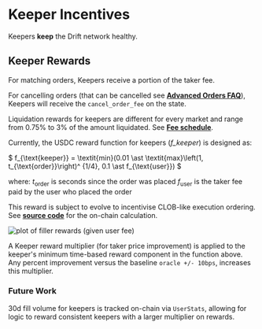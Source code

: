 # Keeper Incentives

Keepers **keep** the Drift network healthy.

## Keeper Rewards

For matching orders, Keepers receive a portion of the taker fee.

For cancelling orders (that can be cancelled see [**Advanced Orders FAQ**](/trading/advanced-orders-faq)), Keepers will receive the `cancel_order_fee` on the state.

Liquidation rewards for keepers are different for every market and range from 0.75% to 3% of the amount liquidated. See [**Fee schedule**](https://driftv2.streamlit.app/?tab=Fee-Schedule).

Currently, the USDC reward function for keepers (_f_keeper_) is designed as:

$
f_{\text{keeper}} = \textit{min}(0.01 \ast 
\textit{max}\left(1, t_{\text{order}}\right)^
{1/4}, 0.1 \ast f_{\text{user}})
$

where:
$t_{\text{order}}$ is seconds since the order was placed
$f_{\text{user}}$ is the taker fee paid by the user who placed the order

This reward is subject to evolve to incentivise CLOB-like execution ordering. See [**source code**](https://github.com/drift-labs/protocol-v1/blob/c748c64fcfa6d7fd5aba72f7021218dd6aaa02f0/programs/clearing_house/src/math/fees.rs#L257) for the on-chain calculation.

![plot of filler rewards (given user fee)](public/assets/plot-fillet-rewards.png)

A Keeper reward multiplier (for taker price improvement) is applied to the keeper's minimum time-based reward component in the function above. Any percent improvement versus the baseline `oracle +/- 10bps`, increases this multiplier.

### Future Work

30d fill volume for keepers is tracked on-chain via `UserStats`, allowing for logic to reward consistent keepers with a larger multiplier on rewards.
